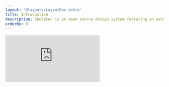 ```yaml
---
layout: '@layouts/LayoutDoc.astro'
title: Introduction
description: Skeleton is an open source design system featuring an extensive UI toolkit, robust theme system, and customizable components for popular UI frameworks such as React and Svelte.
orderBy: 0
---
```



<iframe
	class="w-full aspect-video rounded-container overflow-hidden"
	src="https://www.youtube.com/embed/tHzVyChDuyo"
	title="YouTube video player"
	frameborder="0"
	allow="accelerometer; autoplay; clipboard-write; encrypted-media; gyroscope; picture-in-picture"
	allowfullscreen
/>

## Work in Progress

We're currently implementing the [next major version](https://github.com/skeletonlabs/skeleton/discussions/2375) of Skeleton. In the meantime, check our [v2 doc site](https://www.skeleton.dev/docs/introduction) for more information. This website currently exists as an early preview, and we hope to share more very soon.